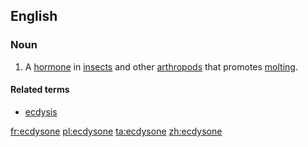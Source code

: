 ==English==

===Noun===
{{en-noun}}

# A [[hormone]] in [[insect]]s and other [[arthropod]]s that promotes [[molting]].

====Related terms====
* [[ecdysis]]

[[fr:ecdysone]]
[[pl:ecdysone]]
[[ta:ecdysone]]
[[zh:ecdysone]]